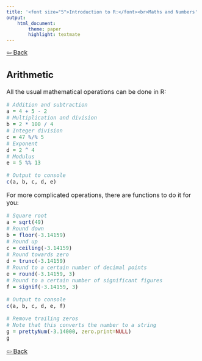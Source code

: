 ```yaml
---
title: '<font size="5">Introduction to R:</font><br>Maths and Numbers'
output:
    html_document:
        theme: paper
        highlight: textmate
---
```

<font size="3">
[⇦ Back](../../R.html)

## Arithmetic
All the usual mathematical operations can be done in R:

```r
# Addition and subtraction
a = 4 + 5 - 2
# Multiplication and division
b = 2 * 100 / 4
# Integer division
c = 47 %/% 5
# Exponent
d = 2 ^ 4
# Modulus
e = 5 %% 13

# Output to console
c(a, b, c, d, e)
```

For more complicated operations, there are functions to do it for you:

```r
# Square root
a = sqrt(49)
# Round down
b = floor(-3.14159)
# Round up
c = ceiling(-3.14159)
# Round towards zero
d = trunc(-3.14159)
# Round to a certain number of decimal points
e = round(-3.14159, 3)
# Round to a certain number of significant figures
f = signif(-3.14159, 3)

# Output to console
c(a, b, c, d, e, f)

# Remove trailing zeros
# Note that this converts the number to a string
g = prettyNum(-3.14000, zero.print=NULL)
g
```

[⇦ Back](../../R.html)

</font>
